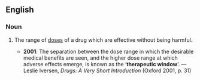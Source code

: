 ==English==
{{wikipedia}}

===Noun===
{{en-noun|head=[[therapeutic]] [[window]]}}

# {{lb|en|pharmacology}} The range of [[doses]] of a drug which are effective without being harmful.
#* '''2001''': The separation between the dose range in which the desirable medical benefits are seen, and the higher dose range at which adverse effects emerge, is known as the ‘'''therapeutic window'''’. — Leslie Iversen, ''Drugs: A Very Short Introduction'' (Oxford 2001, p. 31)